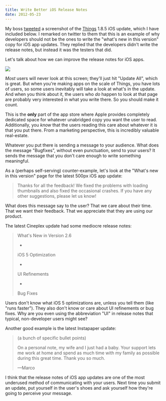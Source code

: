 ```yaml
---
title: Write Better iOS Release Notes
date: 2012-05-23
---
```



My boss [tweeted](https://twitter.com/oleggutsol/status/205413845114691584) a screenshot of the [Things](http://culturedcode.com/things/) 1.8.5 iOS update, which I have included below. I remarked on twitter to them that this is an example of why developers should not be the ones to write the "what's new in this version" copy for iOS app updates. They replied that the developers didn't write the release notes, but instead it was the testers that did.

Let's talk about how we can improve the release notes for iOS apps.



 ![](3166C2DA16E943E78DF92507D5FB1012.jpg)

_Most_ users will never look at this screen; they'll just hit "Update All", which is great. But when you're making apps on the scale of Things, you have lots of users, so some users inevitably will take a look at what's in the update. And when you think about it, the users who _do_ happen to look at that page are probably very interested in what you write there. So you should make it count.

This is the **only** part of the app store where Apple provides completely dedicated space for whatever unabridged copy you want the user to read. Additionally, you _know_ that the users reading this care about whatever it is that you put there. From a marketing perspective, this is incredibly valuable real-estate.

Whatever you put there is sending a message to your audience. What does the message "Bugfixes", without even punctuation, send to your users? It sends the message that you don't care enough to write something meaningful.

As a (perhaps self-serving) counter-example, let's look at the "What's new in this version" page for the latest 500px iOS app update:

> Thanks for all the feedback! We fixed the problems with loading thumbnails and also fixed the occasional crashes. If you have any other suggestions, please let us know!

What does this message say to the user? That we care about their time. That we want their feedback. That we appreciate that they are using our product.

The latest Cineplex update had some mediocre release notes:

> What's New in Version 2.6
> 
> - 
> 
> iOS 5 Optimization
> 
> - 
> 
> UI Refinements
> 
> - 
> 
> Bug Fixes

Users don't know what iOS 5 optimizations are, unless you tell them (like "runs faster"). They also don't know or care about UI refinements or bug fixes. Why are you even using the abbreviation "UI" in release notes that typical, non-developer users might see?

Another good example is the latest Instapaper update:

> (a bunch of specific bullet points)
> 
> On a personal note, my wife and I just had a baby. Your support lets me work at home and spend as much time with my family as possible during this great time. Thank you so much.
> 
> —Marco

I think that the release notes of iOS app updates are one of the most underused method of communicating with your users. Next time you submit an update, put yourself in the user's shoes and ask yourself how they're going to perceive your message.


  
